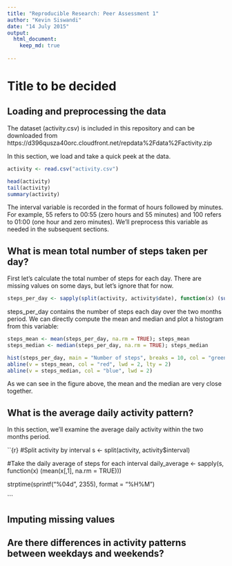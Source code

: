 ```yaml
---
title: "Reproducible Research: Peer Assessment 1"
author: "Kevin Siswandi"
date: "14 July 2015"
output: 
  html_document:
    keep_md: true
    
---
```


# Title to be decided

## Loading and preprocessing the data
  
The dataset (activity.csv) is included in this repository and can be downloaded from  
https://d396qusza40orc.cloudfront.net/repdata%2Fdata%2Factivity.zip  

In this section, we load and take a quick peek at the data.  

```r
activity <- read.csv("activity.csv")
```

```r
head(activity)
tail(activity)
summary(activity)
```

The interval variable is recorded in the format of hours followed by minutes. For example, 55 refers to 00:55 (zero hours and 55 minutes) and 100 refers to 01:00 (one hour and zero minutes). We'll preprocess this variable as needed in the subsequent sections.

## What is mean total number of steps taken per day?
  
First let's calculate the total number of steps for each day. There are missing values on some days, but let's ignore that for now.  

```r
steps_per_day <- sapply(split(activity, activity$date), function(x) (sum(x[, 1])))
```

steps_per_day contains the number of steps each day over the two months period. We can directly compute the mean and median and plot a histogram from this variable:  

```r
steps_mean <- mean(steps_per_day, na.rm = TRUE); steps_mean
steps_median <- median(steps_per_day, na.rm = TRUE); steps_median

hist(steps_per_day, main = "Number of steps", breaks = 10, col = "green")
abline(v = steps_mean, col = "red", lwd = 2, lty = 2)
abline(v = steps_median, col = "blue", lwd = 2)
```

As we can see in the figure above, the mean and the median are very close together.

## What is the average daily activity pattern?

In this section, we'll examine the average daily activity within the two months period.

``{r}
#Split activity by interval
s <- split(activity, activity$interval) 

#Take the daily average of steps for each interval
daily_average <- sapply(s, function(x) (mean(x[,1], na.rm = TRUE)))

strptime(sprintf("%04d", 2355), format = "%H%M")

```

## Imputing missing values



## Are there differences in activity patterns between weekdays and weekends?
